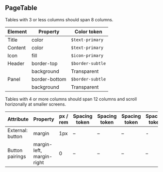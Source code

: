 ## PageTable

Tables with 3 or less columns should span 8 columns.

| Element | Property      | Color token      |
| ------- | ------------- | ---------------- |
| Title   | color         | `$text-primary`  |
| Content | color         | `$text-primary`  |
| Icon    | fill          | `$icon-primary`  |
| Header  | border-top    | `$border-subtle` |
|         | background    | Transparent      |
| Panel   | border-bottom | `$border-subtle` |
|         | background    | Transparent      |

Tables with 4 or more columns should span 12 columns and scroll horizonally at smaller screens.

| Attribute        | Property                  | px / rem | Spacing token | Spacing token | Spacing token | Spacing token |
| ---------------- | ------------------------- | -------- | ------------- | ------------- | ------------- | ------------- |
| External: button | margin                    | 1px      | –             | –             | –             | -             |
| Button pairings  | margin-left, margin-right | 0        | –             | –             | –             | –             |
